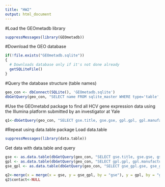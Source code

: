 ```yaml
---
title: "HW2"
output: html_document
---
```


#Load the GEOmetadb library
```r
suppressMessages(library(GEOmetadb))
```

#Download the GEO database
```r
if(!file.exists("GEOmetadb.sqlite"))
{
  # Downloads database only if it's not done already
  getSQLiteFile()
}
```

#Query the database structure (table names)
```r
geo_con <- dbConnect(SQLite(), 'GEOmetadb.sqlite')
dbGetQuery(geo_con, "SELECT name FROM sqlite_master WHERE type='table';")
```

#Use the GEOmetabd package to find all HCV gene expression data using the Illumina platform submitted by an investigator at Yale
```r
q1<-dbGetQuery(geo_con, "SELECT gse.title, gse.gse, gpl.gpl, gpl.manufacturer, gpl.description FROM (gse JOIN gse_gpl ON gse.gse=gse_gpl.gse) j JOIN gpl ON j.gpl=gpl.gpl WHERE gse.title LIKE '%HCV%' AND gpl.manufacturer LIKE '%Illumina%' AND gse.contact LIKE '%Yale%'")
```

#Repeat using data.table package
Load data.table
```r
suppressMessages(library(data.table))
```

Get data with data.table and query
```r
gse <- as.data.table(dbGetQuery(geo_con, "SELECT gse.title, gse.gse, gse.contact FROM gse"))
gpl <- as.data.table(dbGetQuery(geo_con, "SELECT gpl.gpl, gpl.manufacturer, gpl.description FROM gpl"))
gse_gpl <- as.data.table(dbGetQuery(geo_con, "SELECT gse_gpl.gse, gse_gpl.gpl FROM gse_gpl"))

q2<-merge(x = merge(x = gse, y = gse_gpl, by = "gse"), y = gpl, by = "gpl")[title %like% "HCV"][contact %like% "Yale"][manufacturer %like% "Illumina"]
q2$contact<-NULL
```